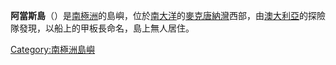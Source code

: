 {{Coord|66|33|S|092|35|E|display=title}}

'''阿當斯島'''（{{lang-en|Adams Island}}）是[[南極洲|南極洲]]的島嶼，位於[[南大洋|南大洋]]的[[麥克唐納灣|麥克唐納灣]]西部，由[[澳大利亞|澳大利亞]]的探險隊發現，以船上的甲板長命名，島上無人居住。

{{Antarctica-geo-stub}}
[[Category:南極洲島嶼|Category:南極洲島嶼]]